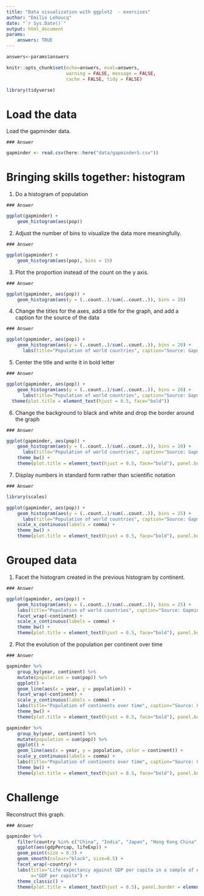 ```yaml
---
title: "Data visualization with ggplot2	 - exercises"
author: "Emilio Lehoucq"
date: "`r Sys.Date()`"
output: html_document
params:
    answers: TRUE
---
```



```r
answers<-params$answers
```

```r
knitr::opts_chunk$set(echo=answers, eval=answers,
                      warning = FALSE, message = FALSE,
                      cache = FALSE, tidy = FALSE)
```

```r
library(tidyverse)
```


# Load the data

Load the gapminder data.

```asis
### Answer 
```

```r
gapminder <- read.csv(here::here("data/gapminder5.csv"))
```

# Bringing skills together: histogram

1. Do a histogram of population

```asis
### Answer 
```

```r
ggplot(gapminder) +
    geom_histogram(aes(pop))
```

2. Adjust the number of bins to visualize the data more meaningfully.

```asis
### Answer 
```


```r
ggplot(gapminder) +
    geom_histogram(aes(pop), bins = 15)
```

3. Plot the proportion instead of the count on the y axis.

```asis
### Answer 
```

```r
ggplot(gapminder, aes(pop)) +
    geom_histogram(aes(y = (..count..)/sum(..count..)), bins = 20)
```

4. Change the titles for the axes, add a title for the graph, and add a caption for the source of the data

```asis
### Answer 
```

```r
ggplot(gapminder, aes(pop)) +
    geom_histogram(aes(y = (..count..)/sum(..count..)), bins = 20) +
      labs(title="Population of world countries", caption="Source: Gapminder", x="Population", y="Proportion of countries")
```

5. Center the title and write it in bold letter

```asis
### Answer 
```

```r
ggplot(gapminder, aes(pop)) +
    geom_histogram(aes(y = (..count..)/sum(..count..)), bins = 20) +
      labs(title="Population of world countries", caption="Source: Gapminder", x="Population", y="Proportion of countries") +
  theme(plot.title = element_text(hjust = 0.5, face="bold"))
```

6. Change the background to black and white and drop the border around the graph

```asis
### Answer 
```

```r
ggplot(gapminder, aes(pop)) +
    geom_histogram(aes(y = (..count..)/sum(..count..)), bins = 20) +
      labs(title="Population of world countries", caption="Source: Gapminder", x="Population", y="Proportion of countries") +
    theme_bw() +
    theme(plot.title = element_text(hjust = 0.5, face="bold"), panel.border = element_blank())
```

7. Display numbers in standard form rather than scientific notation

```asis
### Answer 
```

```r
library(scales)

ggplot(gapminder, aes(pop)) +
    geom_histogram(aes(y = (..count..)/sum(..count..)), bins = 25) +
      labs(title="Population of world countries", caption="Source: Gapminder", x="Population", y="Proportion of countries") +
    scale_x_continuous(labels = comma) +
    theme_bw() +
    theme(plot.title = element_text(hjust = 0.5, face="bold"), panel.border = element_blank())
```

# Grouped data

1. Facet the histogram created in the previous histogram by continent.

```asis
### Answer 
```

```r
ggplot(gapminder, aes(pop)) +
    geom_histogram(aes(y = (..count..)/sum(..count..)), bins = 25) +
    labs(title="Population of world countries", caption="Source: Gapminder", x="Population", y="Proportion of countries") +
    facet_wrap(~continent) +
    scale_x_continuous(labels = comma) +
    theme_bw() +
    theme(plot.title = element_text(hjust = 0.5, face="bold"), panel.border = element_blank())
```

2. Plot the evolution of the population per continent over time

```asis
### Answer 
```

```r
gapminder %>% 
    group_by(year, continent) %>% 
    mutate(population = sum(pop)) %>% 
    ggplot() +
    geom_line(aes(x = year, y = population)) +
    facet_wrap(~continent) +
    scale_y_continuous(labels = comma) +
    labs(title="Population of continents over time", caption="Source: Gapminder", x="Year", y="Population") +
    theme_bw() +
    theme(plot.title = element_text(hjust = 0.5, face="bold"), panel.border = element_blank())
```

```r
gapminder %>% 
    group_by(year, continent) %>% 
    mutate(population = sum(pop)) %>% 
    ggplot() +
    geom_line(aes(x = year, y = population, color = continent)) +
    scale_y_continuous(labels = comma) +
    labs(title="Population of continents over time", caption="Source: Gapminder", x="Year", y="Population") +
    theme_bw() +
    theme(plot.title = element_text(hjust = 0.5, face="bold"), panel.border = element_blank())
```

# Challenge

Reconstruct this graph.

```asis
### Answer 
```

```r
gapminder %>% 
    filter(country %in% c("China", "India", "Japan", "Hong Kong China", "Malaysia", "Taiwan", "Vietnam", "Indonesia", "Nepal")) %>% 
    ggplot(aes(gdpPercap, lifeExp)) +
    geom_point(size = 0.3) +
    geom_smooth(colour="black", size=0.5) +
    facet_wrap(~country) +
    labs(title="Life expectancy against GDP per capita in a sample of Asian countries", caption="Source: Gapminder", y="Life expectancy",
         x="GDP per capita") +
    theme_classic() +
    theme(plot.title = element_text(hjust = 0.5), panel.border = element_blank(), strip.background = element_rect(colour="white", fill="white"))
```
